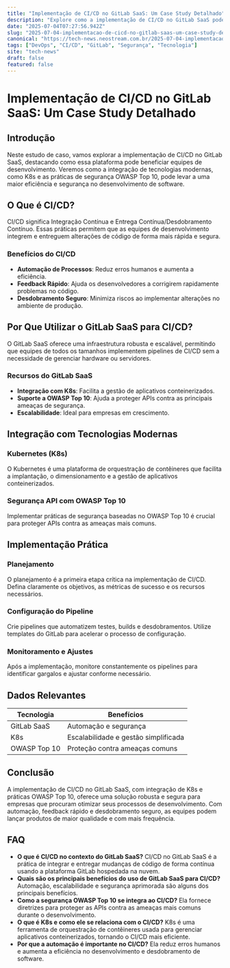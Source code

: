 ```yaml
---
title: "Implementação de CI/CD no GitLab SaaS: Um Case Study Detalhado"
description: "Explore como a implementação de CI/CD no GitLab SaaS pode otimizar processos, aumentar a segurança e integrar tecnologias modernas como K8s e OWASP Top 10."
date: "2025-07-04T07:27:56.942Z"
slug: "2025-07-04-implementacao-de-cicd-no-gitlab-saas-um-case-study-detalhado"
canonical: "https://tech-news.neostream.com.br/2025-07-04-implementacao-de-cicd-no-gitlab-saas-um-case-study-detalhado"
tags: ["DevOps", "CI/CD", "GitLab", "Segurança", "Tecnologia"]
site: "tech-news"
draft: false
featured: false
---
```


# Implementação de CI/CD no GitLab SaaS: Um Case Study Detalhado

## Introdução
Neste estudo de caso, vamos explorar a implementação de CI/CD no GitLab SaaS, destacando como essa plataforma pode beneficiar equipes de desenvolvimento. Veremos como a integração de tecnologias modernas, como K8s e as práticas de segurança OWASP Top 10, pode levar a uma maior eficiência e segurança no desenvolvimento de software.

## O Que é CI/CD?
CI/CD significa Integração Contínua e Entrega Contínua/Desdobramento Contínuo. Essas práticas permitem que as equipes de desenvolvimento integrem e entreguem alterações de código de forma mais rápida e segura.

### Benefícios do CI/CD
- **Automação de Processos**: Reduz erros humanos e aumenta a eficiência.
- **Feedback Rápido**: Ajuda os desenvolvedores a corrigirem rapidamente problemas no código.
- **Desdobramento Seguro**: Minimiza riscos ao implementar alterações no ambiente de produção.

## Por Que Utilizar o GitLab SaaS para CI/CD?
O GitLab SaaS oferece uma infraestrutura robusta e escalável, permitindo que equipes de todos os tamanhos implementem pipelines de CI/CD sem a necessidade de gerenciar hardware ou servidores.

### Recursos do GitLab SaaS
- **Integração com K8s**: Facilita a gestão de aplicativos conteinerizados.
- **Suporte a OWASP Top 10**: Ajuda a proteger APIs contra as principais ameaças de segurança.
- **Escalabilidade**: Ideal para empresas em crescimento.

## Integração com Tecnologias Modernas
### Kubernetes (K8s)
O Kubernetes é uma plataforma de orquestração de contêineres que facilita a implantação, o dimensionamento e a gestão de aplicativos conteinerizados.

### Segurança API com OWASP Top 10
Implementar práticas de segurança baseadas no OWASP Top 10 é crucial para proteger APIs contra as ameaças mais comuns.

## Implementação Prática
### Planejamento
O planejamento é a primeira etapa crítica na implementação de CI/CD. Defina claramente os objetivos, as métricas de sucesso e os recursos necessários.

### Configuração do Pipeline
Crie pipelines que automatizem testes, builds e desdobramentos. Utilize templates do GitLab para acelerar o processo de configuração.

### Monitoramento e Ajustes
Após a implementação, monitore constantemente os pipelines para identificar gargalos e ajustar conforme necessário.

## Dados Relevantes
| Tecnologia | Benefícios |
|------------|------------|
| GitLab SaaS | Automação e segurança |
| K8s | Escalabilidade e gestão simplificada |
| OWASP Top 10 | Proteção contra ameaças comuns |

## Conclusão
A implementação de CI/CD no GitLab SaaS, com integração de K8s e práticas OWASP Top 10, oferece uma solução robusta e segura para empresas que procuram otimizar seus processos de desenvolvimento. Com automação, feedback rápido e desdobramento seguro, as equipes podem lançar produtos de maior qualidade e com mais frequência.

## FAQ
- **O que é CI/CD no contexto do GitLab SaaS?**
  CI/CD no GitLab SaaS é a prática de integrar e entregar mudanças de código de forma contínua usando a plataforma GitLab hospedada na nuvem.
- **Quais são os principais benefícios do uso de GitLab SaaS para CI/CD?**
  Automação, escalabilidade e segurança aprimorada são alguns dos principais benefícios.
- **Como a segurança OWASP Top 10 se integra ao CI/CD?**
  Ela fornece diretrizes para proteger as APIs contra as ameaças mais comuns durante o desenvolvimento.
- **O que é K8s e como ele se relaciona com o CI/CD?**
  K8s é uma ferramenta de orquestração de contêineres usada para gerenciar aplicativos conteinerizados, tornando o CI/CD mais eficiente.
- **Por que a automação é importante no CI/CD?**
  Ela reduz erros humanos e aumenta a eficiência no desenvolvimento e desdobramento de software.